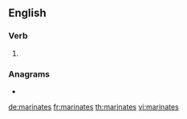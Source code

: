 {{also|marinâtes}}
==English==

===Verb===
{{head|en|verb form}}

# {{en-third-person singular of|marinate}}

===Anagrams===
* {{l|en|animaters}}

[[de:marinates]]
[[fr:marinates]]
[[th:marinates]]
[[vi:marinates]]